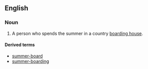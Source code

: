 ==English==

===Noun===
{{en-noun|head=[[summer]] [[boarder]]}}

# {{label|en|US}} A person who spends the summer in a country [[boarding house]].

====Derived terms====
* [[summer-board]]<!--verb-->
* [[summer-boarding]]<!--noun-->